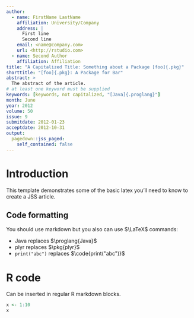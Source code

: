 ```yaml
---
author:
  - name: FirstName LastName
    affiliation: University/Company
    address: |
      First line  
      Second line
    email: <name@company.com>
    url: <http://rstudio.com>
  - name: Second Author
    affiliation: Affiliation
title: "A Capitalized Title: Something about a Package [foo]{.pkg}"
shorttitle: "[foo]{.pkg}: A Package for Bar"
abstract: >
  The abstract of the article.
# at least one keyword must be supplied
keywords: [keywords, not capitalized, "[Java]{.proglang}"]
month: June
year: 2012
volume: 50
issue: 9
submitdate: 2012-01-23
acceptdate: 2012-10-31
output: 
  pagedown::jss_paged:
    self_contained: false
---
```


# Introduction

This template demonstrates some of the basic latex you'll need to know to create a JSS article.

## Code formatting

You should use markdown but you also can use $\LaTeX$ commands:

* [Java]{.proglang} replaces $\proglang{Java}$ 
* [plyr]{.pkg} replaces $\pkg{plyr}$
* `print("abc")` replaces $\code{print("abc")}$

# R code

Can be inserted in regular R markdown blocks.

```r
x <- 1:10
x
```
